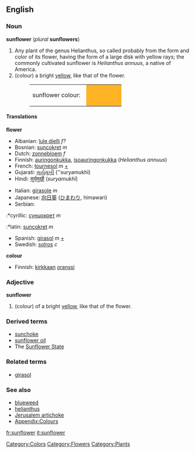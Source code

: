 {{Wikipedia}}
==English==
===Noun===
'''sunflower''' (''plural'' '''sunflowers''')

#Any plant of the genus Helianthus, so called probably from the form and color of its flower, having the form of a large disk with yellow rays; the commonly cultivated sunflower is ''Helianthus annuus'', a native of America.
#(colour) a bright [[yellow]], like that of the flower.
#:<table><tr><td>sunflower colour: &nbsp;</td><td bgcolor="#FFB324" width="80">&nbsp; </td></tr></table>

====Translations====
'''flower'''
{{top}}
*Albanian: [[lule dielli]] ''f?''
*Bosnian: [[suncokret]] ''m''
*Dutch: [[zonnebloem]] ''f'' 
*Finnish: [[auringonkukka]], [[isoauringonkukka]] (''Helianthus annuus'')
*French: [[tournesol]] ''m'' [[:fr:tournesol|+]]
*Gujarati: [[સુર્યમુખી]] (''suryamukhī)
*Hindi: [[सुर्यमुखी]] (''suryamukhī'')
{{mid}}
*Italian: [[girasole]] ''m''
*Japanese: [[向日葵]] ([[ひまわり]], himawari)
*Serbian:
:*cyrillic: [[сунцокрет]] ''m''
:*latin: [[suncokret]] ''m''
*Spanish: [[girasol]] ''m'' [[:es:girasol|+]]
*Swedish: [[solros]] ''c''
{{bottom}}

'''colour'''
{{top}}
*Finnish: [[kirkas|kirkkaan]] [[oranssi]]
{{mid}}
{{bottom}}

===Adjective===
'''sunflower'''
#(colour) of a bright [[yellow]], like that of the flower.

===Derived terms===
*[[sunchoke]]
*[[sunflower oil]]
*The [[Sunflower State]]

===Related terms===
*[[girasol]]

===See also===
*[[blueweed]]
*[[helianthus]]
*[[Jerusalem artichoke]]
*[[Wiktionary_Appendix:Colours|Appendix:Colours]]

[[Category:Colors]]
[[Category:Flowers]]
[[Category:Plants]]

[[fr:sunflower]]
[[it:sunflower]]